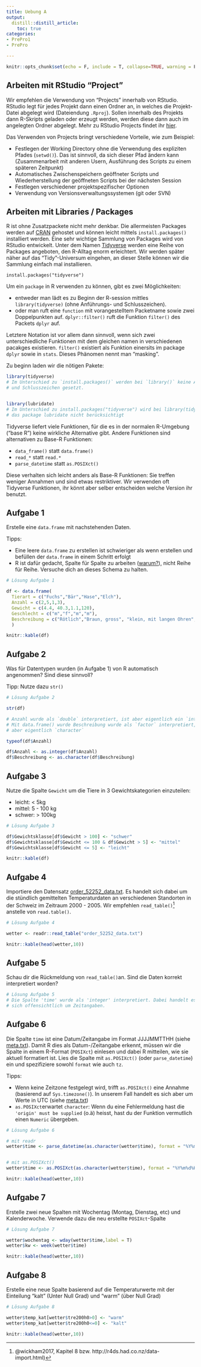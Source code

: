 ```yaml
---
title: Uebung A
output: 
  distill::distill_article:
    toc: true
categories:
- PrePro1
- PrePro

---
```



```r
knitr::opts_chunk$set(echo = F, include = T, collapse=TRUE, warning = F)
```

## Arbeiten mit RStudio "Project"

Wir empfehlen die Verwendung von "Projects" innerhalb von RStudio. RStudio legt für jedes Projekt dann einen Ordner an, in welches die Projekt-Datei abgelegt wird (Dateiendung `.Rproj`). Sollen innerhalb des Projekts dann R-Skripts geladen oder erzeugt werden, werden diese dann auch im angelegten Ordner abgelegt. Mehr zu RStudio Projects findet ihr  [hier](https://support.rstudio.com/hc/en-us/articles/200526207-Using-Projects).


Das Verwenden von Projects bringt verschiedene Vorteile, wie zum Beispiel:

- Festlegen der Working Directory ohne die Verwendung des expliziten Pfades (`setwd()`). Das ist sinnvoll, da sich dieser Pfad ändern kann (Zusammenarbeit mit anderen Usern, Ausführung des Scripts zu einem späteren Zeitpunkt) 
- Automatisches Zwischenspeichern geöffneter Scripts und Wiederherstellung der geöffneten Scripts bei der nächsten Session
- Festlegen verschiedener projektspezifischer Optionen
- Verwendung von Versionsverwaltungssystemen (git oder SVN)


## Arbeiten mit Libraries / Packages

R ist ohne Zusatzpackete nicht mehr denkbar. Die allermeisten Packages werden auf [CRAN](https://cran.r-project.org/) gehostet und können leicht mittels `install.packages()` installiert werden. Eine sehr wichtige Sammlung von Packages wird von RStudio entwickelt. Unter dem Namen [Tidyverse](https://www.tidyverse.org/) werden eine Reihe von Packages angeboten, den R-Alltag enorm erleichtert. Wir werden später näher auf das "Tidy"-Universum eingehen, an dieser Stelle können wir die Sammlung einfach mal installieren.

```
install.packages("tidyverse")
```

Um ein `package` in R verwenden zu können, gibt es zwei Möglichkeiten: 

- entweder man lädt es zu Beginn der R-session mittles `library(tidyverse)` (ohne Anführungs- und Schlusszeichen). 
- oder man ruft eine `function` mit vorangestelltem Packetname sowie zwei Doppelpunkten auf. `dplyr::filter()` ruft die Funktion `filter()` des Packets `dplyr` auf. 

Letztere Notation ist vor allem dann sinnvoll, wenn sich zwei unterschiedliche Funktionen mit dem gleichen namen in verschiedenen pacakges existieren. `filter()` existiert als Funktion einersits im package `dplyr` sowie in  `stats`. Dieses Phänomen nennt man "masking". 


Zu beginn laden wir die nötigen Pakete:


```r
library(tidyverse)
# Im Unterschied zu `install.packages()` werden bei `library()` keine Anführungs- 
# und Schlusszeichen gesetzt.


library(lubridate)
# Im Unterschied zu install.packages("tidyverse") wird bei library(tidyverse) 
# das package lubridate nicht berücksichtigt
```


<!-- Aus oben beschriebenen Grund ist es auch problematisch, dass `data.frame()` sowie alle `read.*` Funktionen (`read.table`, `read.csv` etc) immer davon ausgehen, dass `strings` als `factors` interpretiert werden sollten. Es gibt in Base R einige Funktionen, welche Annahmen treffen die problematisch sein können. Ein weiteres Beispiel ist die Annahme der Zeitzone und Verwendung von Sommerzeit bei `as.POSIXct()`. -->

Tidyverse liefert viele Funktionen, für die es in der normalen R-Umgebung ("base R") keine wirkliche Alternative gibt. Andere Funktionen sind alternativen zu Base-R Funktionen:

- `data_frame()` statt `data.frame()` 
- `read_*` statt `read.*`
- `parse_datetime` statt `as.POSIXct()`

Diese verhalten sich leicht anders als Base-R Funktionen: Sie treffen weniger Annahmen und sind etwas restriktiver. Wir verwenden oft Tidyverse Funktionen, ihr könnt aber selber entscheiden welche Version ihr benutzt.

## Aufgabe 1

Erstelle eine `data.frame` mit nachstehenden Daten.

Tipps:

- Eine leere `data.frame` zu erstellen ist schwieriger als wenn erstellen und befüllen der `data.frame` in einem Schritt erfolgt
- R ist dafür gedacht, Spalte für Spalte zu arbeiten ([warum?](http://www.noamross.net/blog/2014/4/16/vectorization-in-r--why.html)), nicht Reihe für Reihe. Versuche dich an dieses Schema zu halten.

```r

# Lösung Aufgabe 1

df <- data.frame(
  Tierart = c("Fuchs","Bär","Hase","Elch"),
  Anzahl = c(2,5,1,3),
  Gewicht = c(4.4, 40.3,1.1,120),
  Geschlecht = c("m","f","m","m"),
  Beschreibung = c("Rötlich","Braun, gross", "klein, mit langen Ohren","Lange Beine, Schaufelgeweih")
  )

```


```r
knitr::kable(df)
```



## Aufgabe 2

Was für Datentypen wurden (in Aufgabe 1) von R automatisch angenommen? Sind diese sinnvoll? 

Tipp: Nutze dazu `str()`

```r
# Lösung Aufgabe 2

str(df)

# Anzahl wurde als `double` interpretiert, ist aber eigentlich ein `integer`. 
# Mit data.frame() wurde Beschreibung wurde als `factor` interpretiert, ist 
# aber eigentlich `character`
```


```r


typeof(df$Anzahl)

df$Anzahl <- as.integer(df$Anzahl)
df$Beschreibung <- as.character(df$Beschreibung)

```


## Aufgabe 3


Nutze die Spalte `Gewicht` um die Tiere in 3 Gewichtskategorien einzuteilen: 

- leicht: < 5kg
- mittel: 5 - 100 kg
- schwer: > 100kg


```r

# Lösung Aufgabe 3

df$Gewichtsklasse[df$Gewicht > 100] <- "schwer"
df$Gewichtsklasse[df$Gewicht <= 100 & df$Gewicht > 5] <- "mittel"
df$Gewichtsklasse[df$Gewicht <= 5] <- "leicht"

```


```r
knitr::kable(df)
```




## Aufgabe 4

Importiere den Datensatz [order_52252_data.txt](order_52252_data.txt). Es handelt sich dabei um die stündlich gemittelten Temperaturdaten an verschiedenen Standorten in der Schweiz im Zeitraum 2000 - 2005. Wir empfehlen `read_table()`^[@wickham2017, Kapitel 8 bzw. http://r4ds.had.co.nz/data-import.html)] anstelle von `read.table()`.

```r
# Lösung Aufgabe 4

wetter <- readr::read_table("order_52252_data.txt")
```




```r
knitr::kable(head(wetter,10))
```


## Aufgabe 5

Schau dir die Rückmeldung von `read_table()`an. Sind die Daten korrekt interpretiert worden?


```r
# Lösung Aufgabe 5
# Die Spalte 'time' wurde als 'integer' interpretiert. Dabei handelt es
# sich offensichtlich um Zeitangaben.
```



## Aufgabe 6

Die Spalte `time` ist eine Datum/Zeitangabe im Format JJJJMMTTHH (siehe [meta.txt](meta.txt)). Damit R dies als Datum-/Zeitangabe erkennt, müssen wir die Spalte in einem R-Format (`POSIXct`) einlesen und dabei R mitteilen, wie sie aktuell formatiert ist. Lies die Spalte mit `as.POSIXct()` (oder `parse_datetime`) ein und spezifiziere sowohl `format` wie auch `tz`. 

Tipps: 

- Wenn keine Zeitzone festgelegt wird, trifft `as.POSIXct()` eine Annahme (basierend auf `Sys.timezone()`). In unserem Fall handelt es sich aber um Werte in UTC (siehe [meta.txt](meta.txt))
- `as.POSIXct`erwartet `character`: Wenn du eine Fehlermeldung hast die `'origin' must be supplied` (o.ä) heisst, hast du der Funktion vermutlich einen `Numeric` übergeben.

```r
# Lösung Aufgabe 6

# mit readr
wetter$time <- parse_datetime(as.character(wetter$time), format = "%Y%m%d%H")


# mit as.POSIXct()
wetter$time <- as.POSIXct(as.character(wetter$time), format = "%Y%m%d%H",tz = "UTC")

```


```r
knitr::kable(head(wetter,10))
```




## Aufgabe 7


Erstelle zwei neue Spalten mit Wochentag (Montag, Dienstag, etc) und Kalenderwoche. Verwende dazu die neu erstellte `POSIXct`-Spalte


```r

# Lösung Aufgabe 7

wetter$wochentag <- wday(wetter$time,label = T)
wetter$kw <- week(wetter$time)

```


```r
knitr::kable(head(wetter,10))
```





## Aufgabe 8


Erstelle eine neue Spalte basierend auf die Temperaturwerte mit der Einteilung "kalt" (Unter Null Grad) und "warm" (über Null Grad)

```r

# Lösung Aufgabe 8

wetter$temp_kat[wetter$tre200h0>0] <- "warm"
wetter$temp_kat[wetter$tre200h0<=0] <- "kalt"
```


```r
knitr::kable(head(wetter,10))
```


